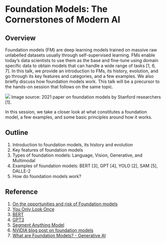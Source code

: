 # Foundation Models: The Cornerstones of Modern AI {.unnumbered}

## Overview

Foundation models (FM) are deep learning models trained on massive raw unlabelled datasets usually through self-supervised learning. FMs enable today’s data scientists to use them as the base and fine-tune using domain specific data to obtain models that can handle a wide range of tasks [1, 6, 7]. In this talk, we provide an introduction to FMs, its history, evolution, and go through its key features and categories, and a few examples. We also briefly discuss how foundation models work. This talk will be a precursor to the hands-on session that follows on the same topic.

![](https://cyber2a.github.io/workshop/preview/images/foundation-models.png)
Image source: 2021 paper on foundation models by Stanford researchers [1].

In this session, we take a closer look at what constitutes a foundation model, a few examples, and some basic principles around how it works.

## Outline 
1. Introduction to foundation models, its history and evolution
2. Key features of foundation models
3. Types of foundation models: Language, Vision, Generative, and Multimodal
4. Examples of foundation models: BERT [3], GPT [4], YOLO [2], SAM [5], DALLE-2
5. How do foundation models work?

## Reference 
1. [On the opportunities and risk of Foundation models](https://arxiv.org/abs/2108.07258) 
2. [You Only Look Once](https://arxiv.org/abs/1506.02640) 
3. [BERT](https://arxiv.org/abs/1810.04805)
4. [GPT3](https://arxiv.org/abs/2005.14165)
5. [Segment Anything Model](https://segment-anything.com/)
6. [NVIDIA blog post on foundation models](https://blogs.nvidia.com/blog/what-are-foundation-models/)
7. [What are Foundation Models? - Generative AI](https://aws.amazon.com/what-is/foundation-models/)